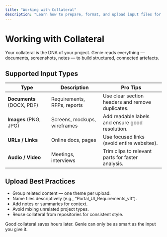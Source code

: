 ```yaml
---
title: "Working with Collateral"
description: "Learn how to prepare, format, and upload input files for optimal results in ProgramGenie."
---
```


# Working with Collateral

Your collateral is the DNA of your project. Genie reads everything — documents, screenshots, notes — to build structured, connected artefacts.

## Supported Input Types
| Type | Description | Pro Tips |
|------|--------------|----------|
| **Documents** (DOCX, PDF) | Requirements, RFPs, reports | Use clear section headers and remove duplicates. |
| **Images** (PNG, JPG) | Screens, mockups, wireframes | Add readable labels and ensure good resolution. |
| **URLs / Links** | Online docs, pages | Use focused links (avoid entire websites). |
| **Audio / Video** | Meetings, interviews | Trim clips to relevant parts for faster analysis. |

## Upload Best Practices
- Group related content — one theme per upload.  
- Name files descriptively (e.g., “Portal_UI_Requirements_v3”).  
- Add notes or summaries for context.  
- Avoid mixing unrelated project types.  
- Reuse collateral from repositories for consistent style.

<Note>Good collateral saves hours later. Genie can only be as smart as the input you give it.</Note>
